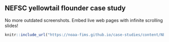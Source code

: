 ## NEFSC yellowtail flounder case study
No more outdated screenshots. Embed live web pages with infinite scrolling slides!
```r
knitr::include_url("https://noaa-fims.github.io/case-studies/content/NEFSC-yellowtail.html")
```